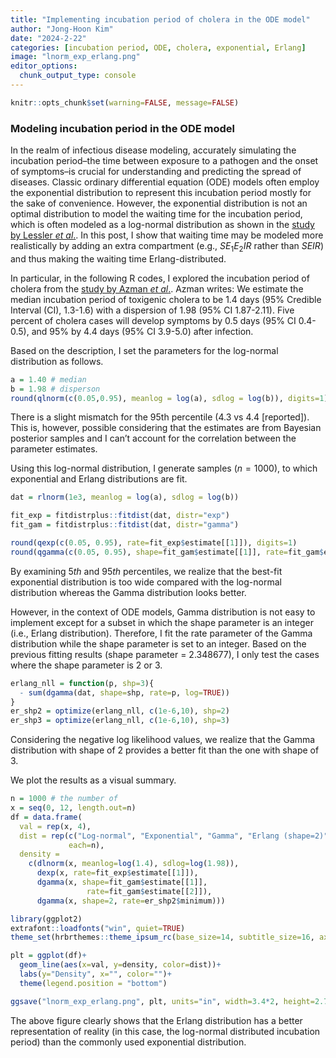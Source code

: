 ```yaml
---
title: "Implementing incubation period of cholera in the ODE model"
author: "Jong-Hoon Kim"
date: "2024-2-22"
categories: [incubation period, ODE, cholera, exponential, Erlang]
image: "lnorm_exp_erlang.png"
editor_options: 
  chunk_output_type: console
---
```


```r
knitr::opts_chunk$set(warning=FALSE, message=FALSE) 
```

### Modeling incubation period in the ODE model

In the realm of infectious disease modeling, accurately simulating the incubation period--the time between exposure to a pathogen and the onset of symptoms--is crucial for understanding and predicting the spread of diseases. Classic ordinary differential equation (ODE) models often employ the exponential distribution to represent this incubation period mostly for the sake of convenience. However, the exponential distribution is not an optimal distribution to model the waiting time for the incubation period, which is often modeled as a log-normal distribution as shown in the [study by Lessler _et al_.](https://pubmed.ncbi.nlm.nih.gov/19393959/). In this post, I show that waiting time may be modeled more realistically by adding an extra compartment (e.g., $SE_1E_2IR$ rather than $SEIR$) and thus making the waiting time Erlang-distributed.

In particular, in the following R codes, I explored the incubation period of cholera from the [study by Azman *et al*.](https://www.sciencedirect.com/science/article/abs/pii/S0163445312003477#:~:text=We%20estimate%20the%20median%20incubation,CI%2C%201.3%E2%80%931.6). Azman writes: We estimate the median incubation period of toxigenic cholera to be 1.4 days (95% Credible Interval (CI), 1.3-1.6) with a dispersion of 1.98 (95% CI 1.87-2.11). Five percent of cholera cases will develop symptoms by 0.5 days (95% CI 0.4-0.5), and 95% by 4.4 days (95% CI
3.9-5.0) after infection.


Based on the description, I set the parameters for the log-normal distribution as follows.

```r
a = 1.40 # median
b = 1.98 # disperson
round(qlnorm(c(0.05,0.95), meanlog = log(a), sdlog = log(b)), digits=1)
```

There is a slight mismatch for the 95th percentile (4.3 vs 4.4 [reported]). This is, however, possible considering that the estimates are from Bayesian posterior samples and I can't account for the correlation between the parameter estimates. 

Using this log-normal distribution, I generate samples ($n=1000$), to which exponential and Erlang distributions are fit.
```r
dat = rlnorm(1e3, meanlog = log(a), sdlog = log(b))

fit_exp = fitdistrplus::fitdist(dat, distr="exp")
fit_gam = fitdistrplus::fitdist(dat, distr="gamma")

round(qexp(c(0.05, 0.95), rate=fit_exp$estimate[[1]]), digits=1)
round(qgamma(c(0.05, 0.95), shape=fit_gam$estimate[[1]], rate=fit_gam$estimate[[2]]), digits=1)
```

By examining $5th$ and $95th$ percentiles, we realize that the best-fit exponential distribution is too wide compared with the log-normal distribution whereas the Gamma distribution looks better. 

However, in the context of ODE models, Gamma distribution is not easy to implement except for a subset in which the shape parameter is an integer (i.e., Erlang distribution). Therefore, I fit the rate parameter of the Gamma distribution while the shape parameter is set to an integer.  Based on the previous fitting results (shape parameter = 2.348677), I only test the cases where the shape parameter is 2 or 3.

```r
erlang_nll = function(p, shp=3){
  - sum(dgamma(dat, shape=shp, rate=p, log=TRUE))
}
er_shp2 = optimize(erlang_nll, c(1e-6,10), shp=2)
er_shp3 = optimize(erlang_nll, c(1e-6,10), shp=3)
```

Considering the negative log likelihood values, we realize that the Gamma distribution with shape of 2 provides a better fit than the one with shape of 3.

We plot the results as a visual summary.
```r
n = 1000 # the number of
x = seq(0, 12, length.out=n)
df = data.frame(
  val = rep(x, 4),
  dist = rep(c("Log-normal", "Exponential", "Gamma", "Erlang (shape=2)"), 
             each=n), 
  density = 
    c(dlnorm(x, meanlog=log(1.4), sdlog=log(1.98)), 
      dexp(x, rate=fit_exp$estimate[[1]]), 
      dgamma(x, shape=fit_gam$estimate[[1]], 
                 rate=fit_gam$estimate[[2]]), 
      dgamma(x, shape=2, rate=er_shp2$minimum)))

library(ggplot2)
extrafont::loadfonts("win", quiet=TRUE)
theme_set(hrbrthemes::theme_ipsum_rc(base_size=14, subtitle_size=16, axis_title_size=12))

plt = ggplot(df)+
  geom_line(aes(x=val, y=density, color=dist))+
  labs(y="Density", x="", color="")+
  theme(legend.position = "bottom")

ggsave("lnorm_exp_erlang.png", plt, units="in", width=3.4*2, height=2.7*2)
```

The above figure clearly shows that the Erlang distribution has a better representation of reality (in this case, the log-normal distributed incubation period) than the commonly used exponential distribution. 
